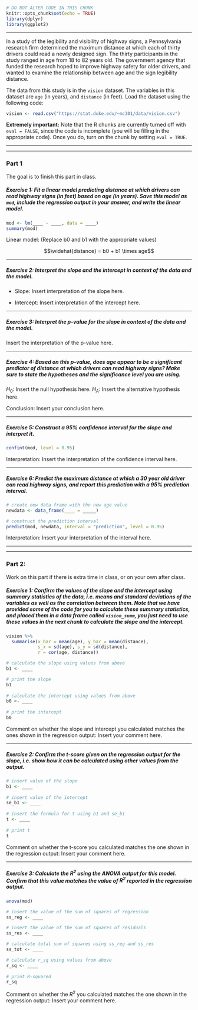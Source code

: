 ```r
# DO NOT ALTER CODE IN THIS CHUNK
knitr::opts_chunk$set(echo = TRUE)
library(dplyr)
library(ggplot2)
```

* * *

In a study of the legibility and visibility of highway signs, a Pennsylvania 
research firm determined the maximum distance at which each of thirty 
drivers could read a newly designed sign. The thirty participants in the study 
ranged in age from 18 to 82 years old. The government agency that funded the 
research hoped to improve highway safety for older drivers, and wanted to 
examine the relationship between age and the sign legibility distance.

The data from this study is in the `vision` dataset. The variables in this
dataset are `age` (in years), and `distance` (in feet). Load the dataset
using the following code:

```r
vision <- read.csv("https://stat.duke.edu/~mc301/data/vision.csv")
```

**Extremely important:** Note that the R chunks are currently turned off with 
`eval = FALSE`, since the code is incomplete (you will be filling in the 
appropriate code). Once you do, turn on the chunk by setting `eval = TRUE`.

* * *
* * *

### Part 1

The goal is to finish this part in class.

##### Exercise 1: Fit a linear model predicting distance at which drivers can read highway signs (in feet) based on age (in years). Save this model as `mod`, include the regression output in your answer, and write the linear model.

```r
mod <- lm(____ ~ ____, data = ____)
summary(mod)
```

Linear model: (Replace b0 and b1 with the appropriate values)

$$\widehat{distance} = b0 + b1 \times age$$

* * *

##### Exercise 2: Interpret the slope and the intercept in context of the data and the model.

- Slope: Insert interpretation of the slope here.

- Intercept: Insert interpretation of the intercept here. 

* * *

##### Exercise 3: Interpret the p-value for the slope in context of the data  and the model.

Insert the interpretation of the p-value here.

* * *

##### Exercise 4: Based on this p-value, does age appear to be a significant predictor of distance at which drivers can read highway signs? Make sure to state the hypotheses and the significance level you are using.

$H_0$: Insert the null hypothesis here.
$H_A$: Insert the alternative hypothesis here.

Conclusion: Insert your conclusion here.

* * *

##### Exercise 5: Construct a 95% confidence interval for the slope and interpret it.

```r
confint(mod, level = 0.95)
```

Interpretation: Insert the interpretation of the confidence interval here.

* * *

##### Exercise 6: Predict the maximum distance at which a 30 year old driver can read highway signs, and report this prediction with a 95% prediction interval.

```r
# create new data frame with the new age value
newdata <- data_frame(____ = _____)

# construct the prediction interval
predict(mod, newdata, interval = "prediction", level = 0.95)
```

Interpretation: Insert your interpretation of the interval here.

* * *
* * *

### Part 2: 

Work on this part if there is extra time in class, or on your own
after class.

##### Exercise 1: Confirm the values of the slope and the intercept using summary statistics of the data, i.e. means and standard deviations of the variables as well as the correlation between them. Note that we have provided some of the code for you to calculate these summary statistics, and placed them in a data frame called `vision_summ`, you just need to use these values in the next chunk to calculate the slope and the intercept.

```r
vision %>%
  summarise(x_bar = mean(age), y_bar = mean(distance), 
            s_x = sd(age), s_y = sd(distance),
            r = cor(age, distance))
```

```r
# calculate the slope using values from above
b1 <- ____

# print the slope
b1
  
# calculate the intercept using values from above
b0 <- ____
  
# print the intercept
b0
```

Comment on whether the slope and intercept you calculated matches the ones 
shown in the regression output: Insert your comment here.

* * *

##### Exercise 2: Confirm the t-score given on the regression output for the slope, i.e. show how it can be calculated using other values from the output.

```r
# insert value of the slope
b1 <- ____
  
# insert value of the intercept
se_b1 <- ____
  
# insert the formula for t using b1 and se_b1
t <- ____
  
# print t
t
```

Comment on whether the t-score you calculated matches the one shown in the
regression output: Insert your comment here.

* * *

##### Exercise 3: Calculate the $R^2$ using the ANOVA output for this model. Confirm that this value matches the value of $R^2$ reported in the regression output.

```r
anova(mod)
```

```r
# insert the value of the sum of squares of regression
ss_reg <- ____

# insert the value of the sum of squares of residuals
ss_res <- ____

# calculate total sum of squares using ss_reg and ss_res
ss_tot <- ____

# calculate r_sq using values from above
r_sq <- ____
  
# print R-squared
r_sq
```

Comment on whether the $R^2$ you calculated matches the one shown in the 
regression output: Insert your comment here.
